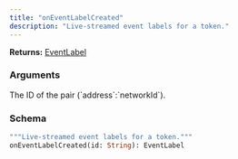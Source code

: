 ```yaml
---
title: "onEventLabelCreated"
description: "Live-streamed event labels for a token."
---
```


**Returns:** [EventLabel](/api-reference/types/eventlabel)

### Arguments

<ResponseField name="id" type="String">
  The ID of the pair (`address`:`networkId`).
</ResponseField>

### Schema


```graphql 
"""Live-streamed event labels for a token."""
onEventLabelCreated(id: String): EventLabel
```
